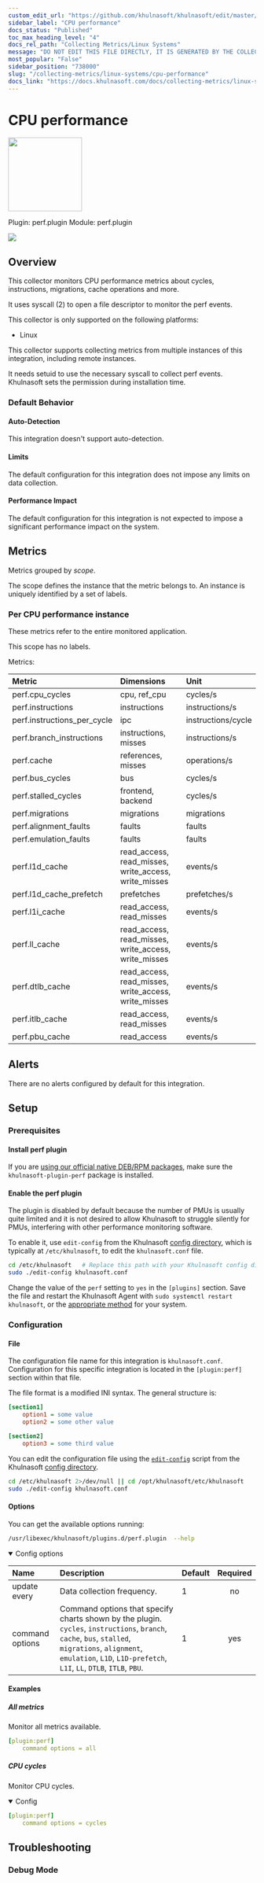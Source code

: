 ```yaml
---
custom_edit_url: "https://github.com/khulnasoft/khulnasoft/edit/master/src/collectors/perf.plugin/metadata.yaml"
sidebar_label: "CPU performance"
docs_status: "Published"
toc_max_heading_level: "4"
docs_rel_path: "Collecting Metrics/Linux Systems"
message: "DO NOT EDIT THIS FILE DIRECTLY, IT IS GENERATED BY THE COLLECTOR'S metadata.yaml FILE"
most_popular: "False"
sidebar_position: "738000"
slug: "/collecting-metrics/linux-systems/cpu-performance"
docs_link: "https://docs.khulnasoft.com/docs/collecting-metrics/linux-systems/cpu-performance"
---
```



# CPU performance


<img src="https://khulnasoft.com/img/bolt.svg" width="150"/>


Plugin: perf.plugin
Module: perf.plugin

<img src="https://img.shields.io/badge/maintained%20by-Khulnasoft-%2300ab44" />

## Overview

This collector monitors CPU performance metrics about cycles, instructions, migrations, cache operations and more.

It uses syscall (2) to open a file descriptor to monitor the perf events.

This collector is only supported on the following platforms:

- Linux

This collector supports collecting metrics from multiple instances of this integration, including remote instances.

It needs setuid to use the necessary syscall to collect perf events. Khulnasoft sets the permission during installation time.

### Default Behavior

#### Auto-Detection

This integration doesn't support auto-detection.

#### Limits

The default configuration for this integration does not impose any limits on data collection.

#### Performance Impact

The default configuration for this integration is not expected to impose a significant performance impact on the system.


## Metrics

Metrics grouped by *scope*.

The scope defines the instance that the metric belongs to. An instance is uniquely identified by a set of labels.



### Per CPU performance instance

These metrics refer to the entire monitored application.

This scope has no labels.

Metrics:

| Metric | Dimensions | Unit |
|:------|:----------|:----|
| perf.cpu_cycles | cpu, ref_cpu | cycles/s |
| perf.instructions | instructions | instructions/s |
| perf.instructions_per_cycle | ipc | instructions/cycle |
| perf.branch_instructions | instructions, misses | instructions/s |
| perf.cache | references, misses | operations/s |
| perf.bus_cycles | bus | cycles/s |
| perf.stalled_cycles | frontend, backend | cycles/s |
| perf.migrations | migrations | migrations |
| perf.alignment_faults | faults | faults |
| perf.emulation_faults | faults | faults |
| perf.l1d_cache | read_access, read_misses, write_access, write_misses | events/s |
| perf.l1d_cache_prefetch | prefetches | prefetches/s |
| perf.l1i_cache | read_access, read_misses | events/s |
| perf.ll_cache | read_access, read_misses, write_access, write_misses | events/s |
| perf.dtlb_cache | read_access, read_misses, write_access, write_misses | events/s |
| perf.itlb_cache | read_access, read_misses | events/s |
| perf.pbu_cache | read_access | events/s |



## Alerts

There are no alerts configured by default for this integration.


## Setup

### Prerequisites

#### Install perf plugin

If you are [using our official native DEB/RPM packages](/docs/khulnasoft-agent/maintenance/update#determine-which-installation-method-you-used), make sure the `khulnasoft-plugin-perf` package is installed.


#### Enable the perf plugin

The plugin is disabled by default because the number of PMUs is usually quite limited and it is not desired to allow Khulnasoft to struggle silently for PMUs, interfering with other performance monitoring software.

To enable it, use `edit-config` from the Khulnasoft [config directory](/docs/khulnasoft-agent/configuration), which is typically at `/etc/khulnasoft`, to edit the `khulnasoft.conf` file.

```bash
cd /etc/khulnasoft   # Replace this path with your Khulnasoft config directory, if different
sudo ./edit-config khulnasoft.conf
```

Change the value of the `perf` setting to `yes` in the `[plugins]` section. Save the file and restart the Khulnasoft Agent with `sudo systemctl restart khulnasoft`, or the [appropriate method](/docs/khulnasoft-agent/maintenance/service-control) for your system.



### Configuration

#### File

The configuration file name for this integration is `khulnasoft.conf`.
Configuration for this specific integration is located in the `[plugin:perf]` section within that file.

The file format is a modified INI syntax. The general structure is:

```ini
[section1]
    option1 = some value
    option2 = some other value

[section2]
    option3 = some third value
```
You can edit the configuration file using the [`edit-config`](/docs/khulnasoft-agent/configuration#edit-a-configuration-file-using-edit-config) script from the
Khulnasoft [config directory](/docs/khulnasoft-agent/configuration#the-khulnasoft-config-directory).

```bash
cd /etc/khulnasoft 2>/dev/null || cd /opt/khulnasoft/etc/khulnasoft
sudo ./edit-config khulnasoft.conf
```
#### Options

You can get the available options running:

```bash
/usr/libexec/khulnasoft/plugins.d/perf.plugin  --help
````


<details open><summary>Config options</summary>

| Name | Description | Default | Required |
|:----|:-----------|:-------|:--------:|
| update every | Data collection frequency. | 1 | no |
| command options | Command options that specify charts shown by the plugin. `cycles`, `instructions`, `branch`, `cache`, `bus`, `stalled`, `migrations`, `alignment`, `emulation`, `L1D`, `L1D-prefetch`, `L1I`, `LL`, `DTLB`, `ITLB`, `PBU`. | 1 | yes |

</details>

#### Examples

##### All metrics

Monitor all metrics available.

```yaml
[plugin:perf]
    command options = all

```
##### CPU cycles

Monitor CPU cycles.

<details open><summary>Config</summary>

```yaml
[plugin:perf]
    command options = cycles

```
</details>



## Troubleshooting

### Debug Mode




